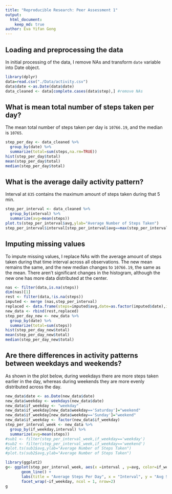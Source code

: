 ```yaml
---
title: "Reproducible Research: Peer Assessment 1"
output: 
  html_document:
    keep_md: true
author: Eva Yifan Gong
---
```


## Loading and preprocessing the data
In initial processing of the data, I remove NAs and transform `date` variable into Date object.
```r
library(dplyr)
data=read.csv("./Data/activity.csv")
data$date <-as.Date(data$date)
data_cleaned <- data[complete.cases(data$step),] #remove NAs
```

## What is mean total number of steps taken per day?
The mean total number of steps taken per day is `10766.19`, and the median is `10765`.
```r
step_per_day <- data_cleaned %>%
  group_by(date) %>%
  summarize(total=sum(steps,na.rm=TRUE))
hist(step_per_day$total)
mean(step_per_day$total)
median(step_per_day$total)
```


## What is the average daily activity pattern?
Interval at `835` contains the maximum amount of steps taken during that 5 min.
```r
step_per_interval <- data_cleaned %>%
  group_by(interval) %>%
  summarize(avg=mean(steps))
plot.ts(step_per_interval$avg,ylab="Average Number of Steps Taken")  
step_per_interval$interval[step_per_interval$avg==max(step_per_interval$avg)]
```


## Imputing missing values
To impute missing values, I replace NAs with the average amount of steps taken during that time interval across all observations. The new mean remains the same, and the new median changes to ` 10766.19`, the same as the mean. There aren't significant changes in the histogram, although the new one has more data distributed at the center.
```r
nas <- filter(data,is.na(steps))
dim(nas)[1]
rest <- filter(data,!is.na(steps))
imputed <- merge (nas,step_per_interval)
replaced <- data.frame(steps=imputed$avg,date=as.factor(imputed$date),interval=imputed$interval)
new_data <- rbind(rest,replaced)
step_per_day_new <- new_data %>%
  group_by(date) %>%
  summarize(total=sum(steps))
hist(step_per_day_new$total)
mean(step_per_day_new$total)
median(step_per_day_new$total)
```

## Are there differences in activity patterns between weekdays and weekends?
As shown in the plot below, during weekdays there are more steps taken earlier in the day, whereas during weekends they are more evenly distributed across the day.
```r
new_data$date <- as.Date(new_data$date)
new_data$weekday <- weekdays(new_data$date)
new_data$if_weekday <- "weekday"
new_data$if_weekday[new_data$weekday=='Saturday']="weekend"
new_data$if_weekday[new_data$weekday=='Sunday']="weekend"
new_data$if_weekday <- factor(new_data$if_weekday)
step_per_interval_week <- new_data %>%
  group_by(if_weekday,interval) %>%
  summarize(avg=mean(steps))
#sub1 <- filter(step_per_interval_week,if_weekday=='weekday')
#sub2 <- filter(step_per_interval_week,if_weekday=='weekend')
#plot.ts(sub1$avg,ylab="Average Number of Steps Taken")  
#plot.ts(sub2$avg,ylab="Average Number of Steps Taken")  
```

```r
library(ggplot2)
g<- ggplot(step_per_interval_week, aes(x =interval , y=avg, color=if_weekday)) +
       geom_line() +
       labs(title = "Average Steps Per Day", x = "Interval", y = "Avg Steps") +
       facet_wrap(~if_weekday, ncol = 1, nrow=2)
g
```

